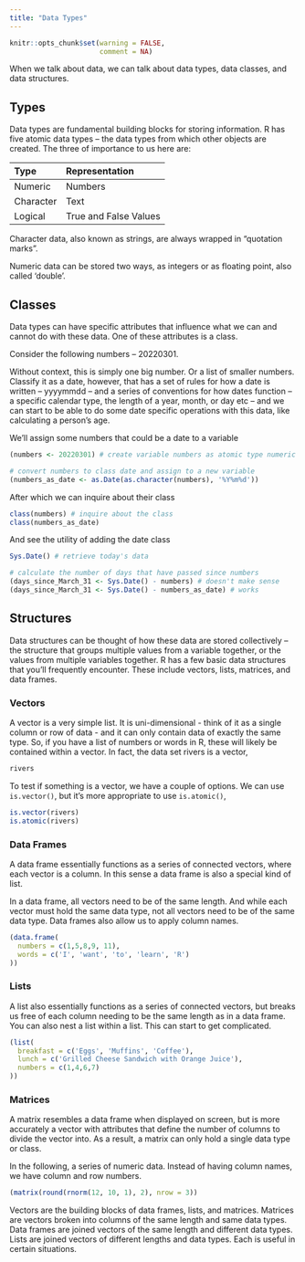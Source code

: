 ```yaml
---
title: "Data Types"
---
```


```r
knitr::opts_chunk$set(warning = FALSE,
                      comment = NA)
```

When we talk about data, we can talk about data types, data classes, and data structures.

## Types

Data types are fundamental building blocks for storing information. R has five atomic data types -- the data types from which other objects are created. The three of importance to us here are:

| Type | Representation |
| :--- | :--- |
| Numeric | Numbers |
| Character | Text |
| Logical | True and False Values|

:::note

Character data, also known as strings, are always wrapped in "quotation marks".

Numeric data can be stored two ways, as integers or as floating point, also called 'double'.

:::

## Classes

Data types can have specific attributes that influence what we can and cannot do with these data. One of these attributes is a class.

Consider the following numbers -- 20220301.

Without context, this is simply one big number. Or a list of smaller numbers. Classify it as a date, however, that has a set of rules for how a date is written -- yyyymmdd -- and a series of conventions for how dates function -- a specific calendar type, the length of a year, month, or day etc -- and we can start to be able to do some date specific operations with this data, like calculating a person's age.

We'll assign some numbers that could be a date to a variable

```r
(numbers <- 20220301) # create variable numbers as atomic type numeric

# convert numbers to class date and assign to a new variable
(numbers_as_date <- as.Date(as.character(numbers), '%Y%m%d')) 
```

After which we can inquire about their class

```r
class(numbers) # inquire about the class
class(numbers_as_date)
```

And see the utility of adding the date class

```r
Sys.Date() # retrieve today's data

# calculate the number of days that have passed since numbers
(days_since_March_31 <- Sys.Date() - numbers) # doesn't make sense
(days_since_March_31 <- Sys.Date() - numbers_as_date) # works
```

## Structures

Data structures can be thought of how these data are stored collectively -- the structure that groups multiple values from a variable together, or the values from multiple variables together. R has a few basic data structures that you'll frequently encounter. These include vectors, lists, matrices, and data frames.

### Vectors

A vector is a very simple list. It is uni-dimensional - think of it as a single column or row of data - and it can only contain data of exactly the same type. So, if you have a list of numbers or words in R, these will likely be contained within a vector. In fact, the data set rivers is a vector,

```r
rivers
```

To test if something is a vector, we have a couple of options. We can use `is.vector()`, but it's more appropriate to use `is.atomic()`,

```r
is.vector(rivers)
is.atomic(rivers)
```

### Data Frames

A data frame essentially functions as a series of connected vectors, where each vector is a column. In this sense a data frame is also a special kind of list.

In a data frame, all vectors need to be of the same length. And while each vector must hold the same data type, not all vectors need to be of the same data type. Data frames also allow us to apply column names.

```r
(data.frame(
  numbers = c(1,5,8,9, 11),
  words = c('I', 'want', 'to', 'learn', 'R')
))
```

### Lists

A list also essentially functions as a series of connected vectors, but breaks us free of each column needing to be the same length as in a data frame. You can also nest a list within a list. This can start to get complicated.

```r
(list(
  breakfast = c('Eggs', 'Muffins', 'Coffee'),
  lunch = c('Grilled Cheese Sandwich with Orange Juice'),
  numbers = c(1,4,6,7)
))
```

### Matrices

A matrix resembles a data frame when displayed on screen, but is more accurately a vector with attributes that define the number of columns to divide the vector into. As a result, a matrix can only hold a single data type or class.

In the following, a series of numeric data. Instead of having column names, we have column and row numbers.

```r
(matrix(round(rnorm(12, 10, 1), 2), nrow = 3))
```

:::summary

Vectors are the building blocks of data frames, lists, and matrices. Matrices are vectors broken into columns of the same length and same data types. Data frames are joined vectors of the same length and different data types. Lists are joined vectors of different lengths and data types. Each is useful in certain situations.

:::